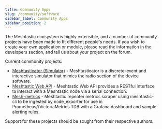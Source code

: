 ```yaml
---
title: Community Apps
slug: /community/software
sidebar_label: Community Apps
sidebar_position: 2
---
```


The Meshtastic ecosystem is highly extensible, and a number of community projects have been made to fit different people's needs. If you wish to create your own application or module, please read the information in the developers section, and tell us about your project on the forum.

Current community projects:

- [Meshtasticator (Simulator)](/docs/community/software/community-meshtasticator) - Meshtasticator is a discrete-event and interactive simulator that mimics the radio section of the device software.
- [Meshtastic Web API](/docs/community/software/meshtastic-web-api) - Meshtastic Web API provides a RESTful interface to interact with a Meshtastic node via a serial connection.
- [Mesh-metrics](/docs/community/software/community-mesh-metrics) - Meshtastic repeater metrics scraper using meshtastic-cli to be ingested by node_exporter for use in Prometheus//VictoriaMetrics TDB with a Grafana dashboard and sample alerting rules.

Support for these projects should be sought from their respective authors.

